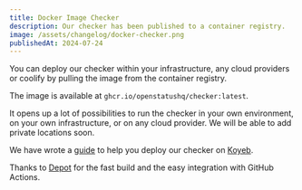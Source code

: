 ```yaml
---
title: Docker Image Checker
description: Our checker has been published to a container registry.
image: /assets/changelog/docker-checker.png
publishedAt: 2024-07-24
---
```


You can deploy our checker within your infrastructure, any cloud providers or coolify by pulling the image from the container registry.

The image is available at `ghcr.io/openstatushq/checker:latest`.

It opens up a lot of possibilities to run the checker in your own environment, on your own infrastructure, or on any cloud provider. We will be able to add private locations soon.

We have wrote a [guide](https://docs.openstatus.dev/guides/how-deploy-checker-koyeb) to help you deploy our checker on [Koyeb](https://www.koyeb.com/).

Thanks to [Depot](https://depot.dev/?utm_source=Opource=OpenStatus) for the fast build and the easy integration with GitHub Actions.
